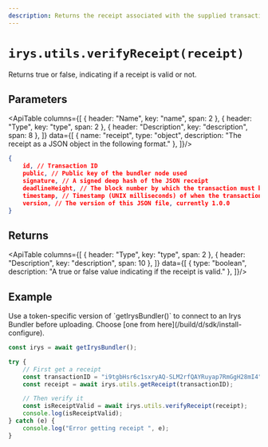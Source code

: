 ```yaml
---
description: Returns the receipt associated with the supplied transaction id
---
```



# `irys.utils.verifyReceipt(receipt)`

Returns true or false, indicating if a receipt is valid or not.

## Parameters

<ApiTable columns={[
	{ header: "Name", key: "name", span: 2 },
	{ header: "Type", key: "type", span: 2 },
	{ header: "Description", key: "description", span: 8 },
]} data={[
	  { name: "receipt", type: "object", description: "The receipt as a JSON object in the following format." },
]}/>


```json
{
    id, // Transaction ID 
    public, // Public key of the bundler node used
    signature, // A signed deep hash of the JSON receipt
    deadlineHeight, // The block number by which the transaction must be finalized
    timestamp, // Timestamp (UNIX milliseconds) of when the transaction was created and verified
    version, // The version of this JSON file, currently 1.0.0
}
```

## Returns

<ApiTable columns={[
	{ header: "Type", key: "type", span: 2 },
	{ header: "Description", key: "description", span: 10 },
]} data={[
		{ type: "boolean", description: "A true or false value indicating if the receipt is valid." },
]}/>


## Example

<Callout type="info" emoji="ℹ️">
	Use a token-specific version of `getIrysBundler()` to connect to an Irys Bundler before uploading. Choose [one from here](/build/d/sdk/install-configure).  
</Callout>

```js
const irys = await getIrysBundler();

try {
	// First get a receipt
	const transactionID = "i9tgbHsr6c1sxryAQ-SLM2rfQAYRuyap7RmGgH28mI4"; // Your transaction Id
	const receipt = await irys.utils.getReceipt(transactionID);

	// Then verify it
	const isReceiptValid = await irys.utils.verifyReceipt(receipt);
	console.log(isReceiptValid);
} catch (e) {
	console.log("Error getting receipt ", e);
}
```
